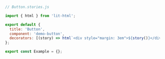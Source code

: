 ```js
// Button.stories.js

import { html } from 'lit-html';

export default {
  title: 'Button',
  component: 'demo-button',
  decorators: [(story) => html`<div style="margin: 3em">${story()}</div>`],
};

export const Example = {};
```
